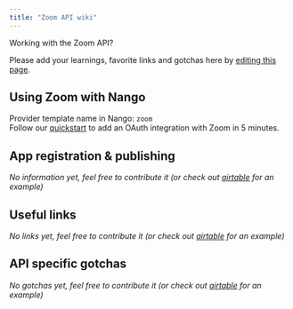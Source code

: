 ```yaml
---
title: "Zoom API wiki"
---
```


Working with the Zoom API?

Please add your learnings, favorite links and gotchas here by [editing this page](https://github.com/nangohq/nango/tree/master/docs/docs/providers/zoom.md).

## Using Zoom with Nango[](#using-zoom-with-nango "Direct link to Using Zoom with Nango")

Provider template name in Nango: `zoom`  
Follow our [quickstart](/quickstart) to add an OAuth integration with Zoom in 5 minutes.

## App registration & publishing[](#app-registration--publishing "Direct link to App registration & publishing")

_No information yet, feel free to contribute it (or check out [airtable](/providers/airtable) for an example)_

## Useful links[](#useful-links "Direct link to Useful links")

_No links yet, feel free to contribute it (or check out [airtable](/providers/airtable) for an example)_

## API specific gotchas[](#api-specific-gotchas "Direct link to API specific gotchas")

_No gotchas yet, feel free to contribute it (or check out [airtable](/providers/airtable) for an example)_